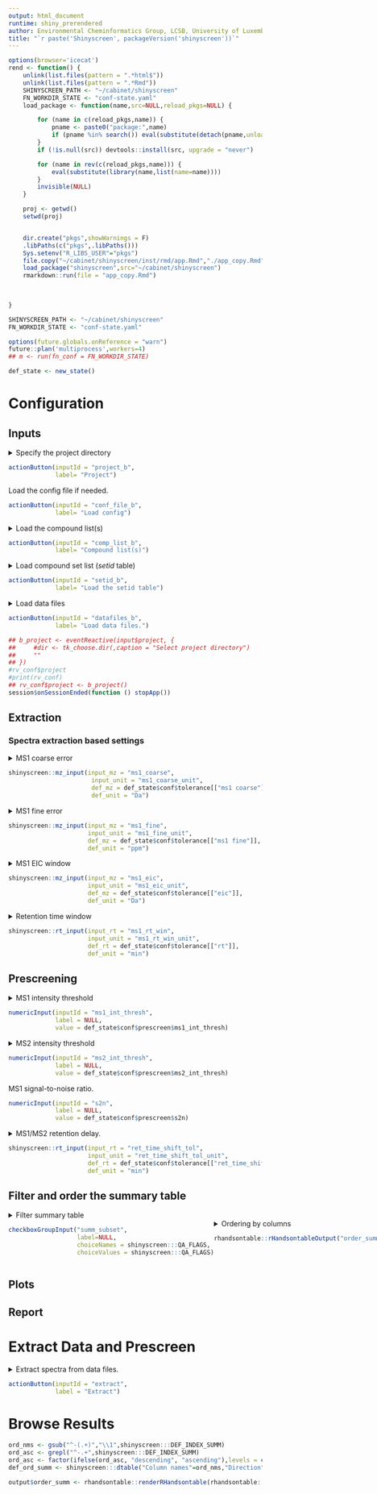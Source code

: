 ```yaml
---
output: html_document
runtime: shiny_prerendered
author: Environmental Cheminformatics Group, LCSB, University of Luxembourg
title: "`r paste('Shinyscreen', packageVersion('shinyscreen'))`"
---
```


```r
options(browser='icecat')
rend <- function() {
    unlink(list.files(pattern = ".*html$"))
    unlink(list.files(pattern = ".*Rmd"))
    SHINYSCREEN_PATH <- "~/cabinet/shinyscreen"
    FN_WORKDIR_STATE <- "conf-state.yaml"
    load_package <- function(name,src=NULL,reload_pkgs=NULL) {

        for (name in c(reload_pkgs,name)) {
            pname <- paste0("package:",name)
            if (pname %in% search()) eval(substitute(detach(pname,unload=T),list(pname=pname)))
        }
        if (!is.null(src)) devtools::install(src, upgrade = "never")

        for (name in rev(c(reload_pkgs,name))) {
            eval(substitute(library(name,list(name=name))))
        }
        invisible(NULL)
    }

    proj <- getwd()
    setwd(proj)


    dir.create("pkgs",showWarnings = F)
    .libPaths(c("pkgs",.libPaths()))
    Sys.setenv("R_LIBS_USER"="pkgs")
    file.copy("~/cabinet/shinyscreen/inst/rmd/app.Rmd","./app_copy.Rmd")
    load_package("shinyscreen",src="~/cabinet/shinyscreen")
    rmarkdown::run(file = "app_copy.Rmd")

    
    
}
```

```r
SHINYSCREEN_PATH <- "~/cabinet/shinyscreen"
FN_WORKDIR_STATE <- "conf-state.yaml"

```

```r
options(future.globals.onReference = "warn")
future::plan('multiprocess',workers=4)
## m <- run(fn_conf = FN_WORKDIR_STATE)

```

```r
def_state <- new_state()
```

# Configuration {.tabset}

## Inputs


<details>
<summary>Specify the project directory</summary>
This is where the output files and the state of the analysis will be
saved.
</details>
```r
actionButton(inputId = "project_b",
             label= "Project")

```


Load the config file if needed.

```r
actionButton(inputId = "conf_file_b",
             label= "Load config")

```

<details><summary>Load the compound list(s)</summary>
A compound list is composed of entries describing compounds. This
description is used to search for its spectrum in the data file. The
list is a table in the ***CSV*** format and contains these columns,

* ***ID*** : required column, must be filled; this is a user-defined
  ID, uniquely associated with a compound
  
* ***Name*** : this column can be left blank; if not, it should contain the
  names of the compounds
  
* ***SMILES*** : a _SMILES_ string, describing the structure of the
  compound; this entry can be left empty only if one of either
  ***Formula***, or ***mz*** entries are not
  
* ***Formula*** : a chemical formula of a compound; this field can be
  empty only if one of either ***SMILES***, or ***mz*** entries are
  not
  
* ***mz*** : mass of the ionised compound; this field can be left
  empty only if one of either ***SMILES***, or ***Formula*** is not
  
* ***CAS*** : the CAS number of the compound; it can be left empty

* ***RT*** : retention time of the MS1 peak in minutes, if known; can
  be left empty.
  
Only ***ID*** and one of ***SMILES***, ***Formula*** or ***mz*** must
be filled. When structure, or a formula of a compound is known, it is
also possible to look for various adducts in the sample. Of course,
scanning for completely unknown compounds is also supported by the
***mz*** column. In this case, ***mz*** is the mass of the ion.

It is strongly recommended to quote SMILES, names and formulas in the
CSV file used with Shinyscreen.
</details>
```r
actionButton(inputId = "comp_list_b",
             label= "Compound list(s)")

```

<details><summary>Load compound set list (_setid_ table)</summary>
The compound lists can contain more entries than is necessary. Using
the _setid_ lists, it is possible to create _compound sets_ which
contain only those compounds that will actually be searched for in the
data files. A _setid table_ is a _CSV_ containing at least two
columns,

* ***ID*** : the ID entry from the compound list

* ***set*** : an user-defined set name.
</details>
```r
actionButton(inputId = "setid_b",
             label= "Load the setid table")

```

<details><summary>Load data files</summary>
Shinyscreen currently supports only the ***mzML*** file format. After
loading the files, set file tags in the file table (column
***tag***). Additionally, specify a set of compounds that is supposed
to be extracted from the file using the ***set*** column. Finally,
specify the ***adduct*** in the adduct column. In case of compounds
with unknown structure and formula, the adduct is ignored for obvious
reasons.
</details>
```r
actionButton(inputId = "datafiles_b",
             label= "Load data files.")

```

```r
## b_project <- eventReactive(input$project, {
##     #dir <- tk_choose.dir(,caption = "Select project directory")
##     ""
## })
#rv_conf$project
#print(rv_conf)
## rv_conf$project <- b_project()
session$onSessionEnded(function () stopApp())
```

## Extraction

### Spectra extraction based settings

<details><summary>MS1 coarse error</summary>

Extract all entries matching the target mass within this error in the
precursor table.
</details>
```r
shinyscreen::mz_input(input_mz = "ms1_coarse",
                       input_unit = "ms1_coarse_unit",
                       def_mz = def_state$conf$tolerance[["ms1 coarse"]],
                       def_unit = "Da")
```

<details><summary>MS1 fine error</summary>

The precursor table masses can be of lower accuracy. Once there is a
match within the coarse error, it can be further checked versus the
fine error bounds directly in the mass spectrum.

</details>
```r
shinyscreen::mz_input(input_mz = "ms1_fine",
                      input_unit = "ms1_fine_unit",
                      def_mz = def_state$conf$tolerance[["ms1 fine"]],
                      def_unit = "ppm")
```

<details><summary>MS1 EIC window</summary>

The mz interval over which the intensities are aggregated to generate
a chromatogram.

</details>
```r
shinyscreen::mz_input(input_mz = "ms1_eic",
                      input_unit = "ms1_eic_unit",
                      def_mz = def_state$conf$tolerance[["eic"]],
                      def_unit = "Da")
```


<details><summary>Retention time window</summary>

If the expected retention time has been specified for the compound,
then search for the MS1 signature inside the window defined by this
range.

</details>
```r
shinyscreen::rt_input(input_rt = "ms1_rt_win",
                      input_unit = "ms1_rt_win_unit",
                      def_rt = def_state$conf$tolerance[["rt"]],
                      def_unit = "min")
```

## Prescreening

<details><summary>MS1 intensity threshold</summary>

Ignore MS1 signal below the threshold.

</details>
```r

numericInput(inputId = "ms1_int_thresh",
             label = NULL,
             value = def_state$conf$prescreen$ms1_int_thresh)
```

<details><summary>MS2 intensity threshold</summary>

Ignore MS2 signal below the threshold.

</details>
```r

numericInput(inputId = "ms2_int_thresh",
             label = NULL,
             value = def_state$conf$prescreen$ms2_int_thresh)
```


MS1 signal-to-noise ratio.

```r

numericInput(inputId = "s2n",
             label = NULL,
             value = def_state$conf$prescreen$s2n)
```


<details><summary>MS1/MS2 retention delay.</summary>

Look for associated MS2 spectrum within this window around the MS1
peak.

</details>
```r
shinyscreen::rt_input(input_rt = "ret_time_shift_tol",
                      input_unit = "ret_time_shift_tol_unit",
                      def_rt = def_state$conf$tolerance[["ret_time_shift_tol"]],
                      def_unit = "min")
```

## Filter and order the summary table

<details><summary>Filter summary table</summary>

Selection criteria for filtering entries in the summary table
according to the QA criteria.

* **qa_pass** : entries that passed all checks

* **qa_ms1_exists** : MS1 intensity is above the MS1 threshold

* **qa_ms2_exists** : those entries for which some MS2 spectra have been found

* **qa_ms1_above_noise** : MS1 is intense enough and above the noise level

* **qa_ms2_good_int** : MS2 intensity is above the MS2 threshold

* **qa_ms2_near** : MS2 spectrum is close enough to the MS1 peak

</details>



<div style= "display: flex;">

<div>

```r
checkboxGroupInput("summ_subset",
                   label=NULL,
                   choiceNames = shinyscreen:::QA_FLAGS,
                   choiceValues = shinyscreen:::QA_FLAGS)


```

</div>

<div>

<details><summary>Ordering by columns</summary>

It is possible to order the summary table using columns (keys): 
*`r paste(gsub("^-(.+)","\\1",shinyscreen:::DEF_INDEX_SUMM), collapse = ',')`*.
The sequence of columns in the table below describes the
sequence of ordering steps -- the key in the first row sorts the
entire summary table and subsequent keys break the ties.

</details>

```r
rhandsontable::rHandsontableOutput("order_summ")
```

</div>

</div>




<!-- <details><summary>Order entries</summary> -->

<!-- Sequence of column a -->

<!-- </details> -->
<!-- ```{r, echo=F} -->
<!-- checkboxGroupInput("summ_subset", -->
<!--                    label=NULL, -->
<!--                    choiceNames = shinyscreen:::QA_FLAGS, -->
<!--                    choiceValues = 1:length(shinyscreen:::QA_FLAGS)) -->

<!-- ``` -->


## Plots

## Report

# Extract Data and Prescreen
<details><summary>Extract spectra from data files.</summary>

After Shinyscreen is configured, the compound and setid lists loaded, it
is possible to proceed with extracting the data. This is potentially a
time-intensive step, so some patience might be needed.

Once the data is extracted, it will be possible to quality check the
spectra associated with the compounds specified in the _setid_ list,
to subset that data, look at the plots and publish a report.

</details>
```r
actionButton(inputId = "extract",
             label = "Extract")
```


# Browse Results

<!-- Server comes here  -->

```r
ord_nms <- gsub("^-(.+)","\\1",shinyscreen:::DEF_INDEX_SUMM)
ord_asc <- grepl("^-.+",shinyscreen:::DEF_INDEX_SUMM)
ord_asc <- factor(ifelse(ord_asc, "descending", "ascending"),levels = c("ascending","descending"))
def_ord_summ <- shinyscreen:::dtable("Column names"=ord_nms,"Direction"=ord_asc)
```
```r

output$order_summ <- rhandsontable::renderRHandsontable(rhandsontable::rhandsontable(def_ord_summ,
                                                                                     manualRowMove = T))

```
